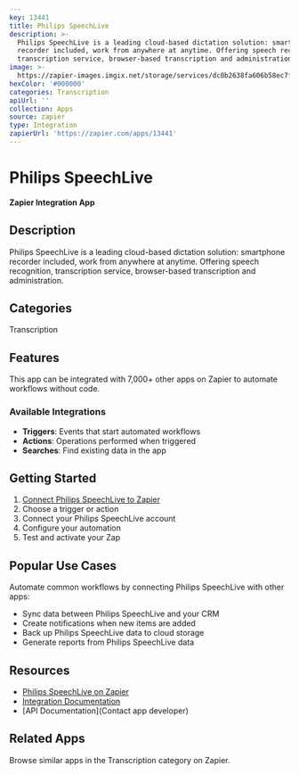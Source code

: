 ```yaml
---
key: 13441
title: Philips SpeechLive
description: >-
  Philips SpeechLive is a leading cloud-based dictation solution: smartphone
  recorder included, work from anywhere at anytime. Offering speech recognition,
  transcription service, browser-based transcription and administration.
image: >-
  https://zapier-images.imgix.net/storage/services/dc0b2638fa606b58ec7fad1f11c6bc69.png?auto=format%2Ccompress&ixlib=python-3.0.0&q=50
hexColor: '#000000'
categories: Transcription
apiUrl: ''
collection: Apps
source: zapier
type: Integration
zapierUrl: 'https://zapier.com/apps/13441'
---
```

# Philips SpeechLive

**Zapier Integration App**

## Description

Philips SpeechLive is a leading cloud-based dictation solution: smartphone recorder included, work from anywhere at anytime. Offering speech recognition, transcription service, browser-based transcription and administration.

## Categories

Transcription

## Features

This app can be integrated with 7,000+ other apps on Zapier to automate workflows without code.

### Available Integrations

- **Triggers**: Events that start automated workflows
- **Actions**: Operations performed when triggered
- **Searches**: Find existing data in the app

## Getting Started

1. [Connect Philips SpeechLive to Zapier](https://zapier.com/apps/13441)
2. Choose a trigger or action
3. Connect your Philips SpeechLive account
4. Configure your automation
5. Test and activate your Zap

## Popular Use Cases

Automate common workflows by connecting Philips SpeechLive with other apps:

- Sync data between Philips SpeechLive and your CRM
- Create notifications when new items are added
- Back up Philips SpeechLive data to cloud storage
- Generate reports from Philips SpeechLive data

## Resources

- [Philips SpeechLive on Zapier](https://zapier.com/apps/13441)
- [Integration Documentation](https://zapier.com/apps/13441/integrations)
- [API Documentation](Contact app developer)

## Related Apps

Browse similar apps in the Transcription category on Zapier.

